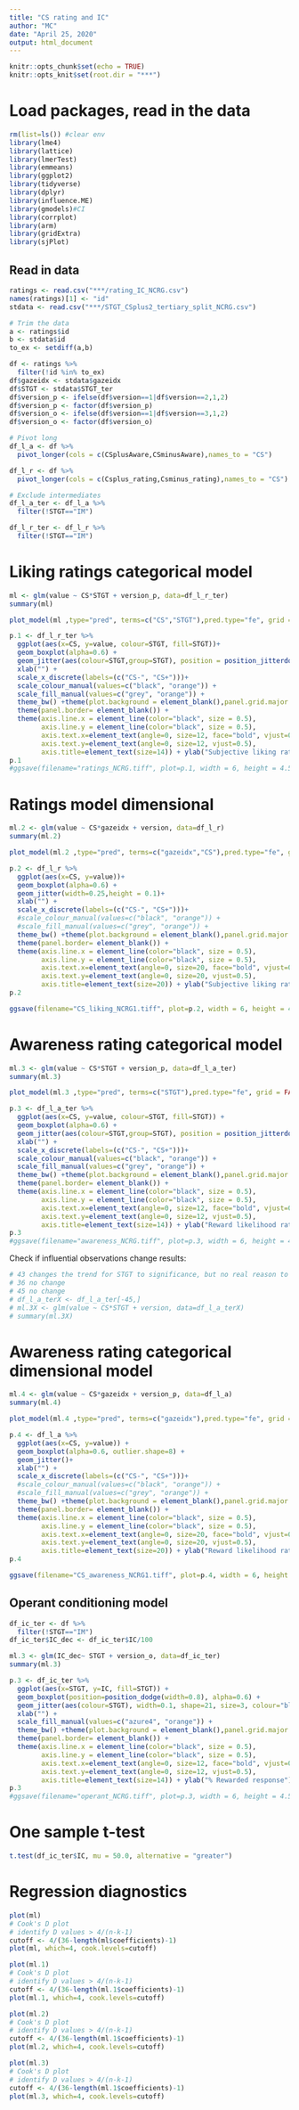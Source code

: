 ---
title: "CS rating and IC"
author: "MC"
date: "April 25, 2020"
output: html_document
---

```{r setup, include=FALSE}
knitr::opts_chunk$set(echo = TRUE)
knitr::opts_knit$set(root.dir = "***")
```
# Load packages, read in the data
```{r, packages, include=FALSE}

rm(list=ls()) #clear env
library(lme4)
library(lattice)
library(lmerTest)
library(emmeans)
library(ggplot2)
library(tidyverse)
library(dplyr)
library(influence.ME)
library(gmodels)#CI
library(corrplot)
library(arm)
library(gridExtra)
library(sjPlot)

```
## Read in data
```{r, include=FALSE}
ratings <- read.csv("***/rating_IC_NCRG.csv")
names(ratings)[1] <- "id"
stdata <- read.csv("***/STGT_CSplus2_tertiary_split_NCRG.csv")

# Trim the data
a <- ratings$id
b <- stdata$id
to_ex <- setdiff(a,b)

df <- ratings %>% 
  filter(!id %in% to_ex)
df$gazeidx <- stdata$gazeidx
df$STGT <- stdata$STGT_ter
df$version_p <- ifelse(df$version==1|df$version==2,1,2)
df$version_p <- factor(df$version_p)
df$version_o <- ifelse(df$version==1|df$version==3,1,2)
df$version_o <- factor(df$version_o)

# Pivot long
df_l_a <- df %>% 
  pivot_longer(cols = c(CSplusAware,CSminusAware),names_to = "CS")

df_l_r <- df %>% 
  pivot_longer(cols = c(Csplus_rating,Csminus_rating),names_to = "CS")

# Exclude intermediates
df_l_a_ter <- df_l_a %>% 
  filter(!STGT=="IM")

df_l_r_ter <- df_l_r %>% 
  filter(!STGT=="IM")

```
# Liking ratings categorical model
```{r}
ml <- glm(value ~ CS*STGT + version_p, data=df_l_r_ter) 
summary(ml)

plot_model(ml ,type="pred", terms=c("CS","STGT"),pred.type="fe", grid = FALSE, colors=c( "orangered","black"))

p.1 <- df_l_r_ter %>% 
  ggplot(aes(x=CS, y=value, colour=STGT, fill=STGT))+
  geom_boxplot(alpha=0.6) +
  geom_jitter(aes(colour=STGT,group=STGT), position = position_jitterdodge(), shape=21, size=3, colour="black")+
  xlab("") +
  scale_x_discrete(labels=(c("CS-", "CS+")))+
  scale_colour_manual(values=c("black", "orange")) + 
  scale_fill_manual(values=c("grey", "orange")) + 
  theme_bw() +theme(plot.background = element_blank(),panel.grid.major = element_blank(),panel.grid.minor = element_blank(),legend.title = element_blank()) + 
  theme(panel.border= element_blank()) +
  theme(axis.line.x = element_line(color="black", size = 0.5),
        axis.line.y = element_line(color="black", size = 0.5), 
        axis.text.x=element_text(angle=0, size=12, face="bold", vjust=0.5),
        axis.text.y=element_text(angle=0, size=12, vjust=0.5),
        axis.title=element_text(size=14)) + ylab("Subjective liking ratings") 
p.1
#ggsave(filename="ratings_NCRG.tiff", plot=p.1, width = 6, height = 4.5 )

```
# Ratings model dimensional
```{r}
ml.2 <- glm(value ~ CS*gazeidx + version, data=df_l_r) 
summary(ml.2)

plot_model(ml.2 ,type="pred", terms=c("gazeidx","CS"),pred.type="fe", grid = FALSE)

p.2 <- df_l_r %>% 
  ggplot(aes(x=CS, y=value))+
  geom_boxplot(alpha=0.6) +
  geom_jitter(width=0.25,height = 0.1)+
  xlab("") +
  scale_x_discrete(labels=(c("CS-", "CS+")))+
  #scale_colour_manual(values=c("black", "orange")) + 
  #scale_fill_manual(values=c("grey", "orange")) + 
  theme_bw() +theme(plot.background = element_blank(),panel.grid.major = element_blank(),panel.grid.minor = element_blank(),legend.title = element_blank()) + 
  theme(panel.border= element_blank()) +
  theme(axis.line.x = element_line(color="black", size = 0.5),
        axis.line.y = element_line(color="black", size = 0.5), 
        axis.text.x=element_text(angle=0, size=20, face="bold", vjust=0.5),
        axis.text.y=element_text(angle=0, size=20, vjust=0.5),
        axis.title=element_text(size=20)) + ylab("Subjective liking ratings") 
p.2

ggsave(filename="CS_liking_NCRG1.tiff", plot=p.2, width = 6, height = 4.5 )

```
# Awareness rating categorical model
```{r}
ml.3 <- glm(value ~ CS*STGT + version_p, data=df_l_a_ter) 
summary(ml.3)

plot_model(ml.3 ,type="pred", terms=c("STGT"),pred.type="fe", grid = FALSE)

p.3 <- df_l_a_ter %>% 
  ggplot(aes(x=CS, y=value, colour=STGT, fill=STGT)) +
  geom_boxplot(alpha=0.6) +
  geom_jitter(aes(colour=STGT,group=STGT), position = position_jitterdodge(), shape=21, size=3, colour="black")+
  xlab("") +
  scale_x_discrete(labels=(c("CS-", "CS+")))+
  scale_colour_manual(values=c("black", "orange")) + 
  scale_fill_manual(values=c("grey", "orange")) + 
  theme_bw() +theme(plot.background = element_blank(),panel.grid.major = element_blank(),panel.grid.minor = element_blank(), legend.title = element_blank()) + 
  theme(panel.border= element_blank()) +
  theme(axis.line.x = element_line(color="black", size = 0.5),
        axis.line.y = element_line(color="black", size = 0.5), 
        axis.text.x=element_text(angle=0, size=12, face="bold", vjust=0.5),
        axis.text.y=element_text(angle=0, size=12, vjust=0.5),
        axis.title=element_text(size=14)) + ylab("Reward likelihood rating") 
p.3
#ggsave(filename="awareness_NCRG.tiff", plot=p.3, width = 6, height = 4.5 )

```
Check if influential observations change results:
```{r}
# 43 changes the trend for STGT to significance, but no real reason to remove observation
# 36 no change
# 45 no change
# df_l_a_terX <- df_l_a_ter[-45,]
# ml.3X <- glm(value ~ CS*STGT + version, data=df_l_a_terX) 
# summary(ml.3X)
```
# Awareness rating categorical dimensional model
```{r}
ml.4 <- glm(value ~ CS*gazeidx + version_p, data=df_l_a) 
summary(ml.4)

plot_model(ml.4 ,type="pred", terms=c("gazeidx"),pred.type="fe", grid = FALSE)

p.4 <- df_l_a %>% 
  ggplot(aes(x=CS, y=value)) +
  geom_boxplot(alpha=0.6, outlier.shape=8) +
  geom_jitter()+
  xlab("") +
  scale_x_discrete(labels=(c("CS-", "CS+")))+
  #scale_colour_manual(values=c("black", "orange")) + 
  #scale_fill_manual(values=c("grey", "orange")) + 
  theme_bw() +theme(plot.background = element_blank(),panel.grid.major = element_blank(),panel.grid.minor = element_blank(), legend.title = element_blank()) + 
  theme(panel.border= element_blank()) +
  theme(axis.line.x = element_line(color="black", size = 0.5),
        axis.line.y = element_line(color="black", size = 0.5), 
        axis.text.x=element_text(angle=0, size=20, face="bold", vjust=0.5),
        axis.text.y=element_text(angle=0, size=20, vjust=0.5),
        axis.title=element_text(size=20)) + ylab("Reward likelihood rating") 
p.4

ggsave(filename="CS_awareness_NCRG1.tiff", plot=p.4, width = 6, height = 4.5 )

```

## Operant conditioning model
```{r}
df_ic_ter <- df %>% 
  filter(!STGT=="IM")
df_ic_ter$IC_dec <- df_ic_ter$IC/100

ml.3 <- glm(IC_dec~ STGT + version_o, data=df_ic_ter) 
summary(ml.3)

p.3 <- df_ic_ter %>% 
  ggplot(aes(x=STGT, y=IC, fill=STGT)) +
  geom_boxplot(position=position_dodge(width=0.8), alpha=0.6) +
  geom_jitter(aes(colour=STGT), width=0.1, shape=21, size=3, colour="black")+
  xlab("") +
  scale_fill_manual(values=c("azure4", "orange")) + 
  theme_bw() +theme(plot.background = element_blank(),panel.grid.major = element_blank(),panel.grid.minor = element_blank()) + 
  theme(panel.border= element_blank()) +
  theme(axis.line.x = element_line(color="black", size = 0.5),
        axis.line.y = element_line(color="black", size = 0.5), 
        axis.text.x=element_text(angle=0, size=12, face="bold", vjust=0.5),
        axis.text.y=element_text(angle=0, size=12, vjust=0.5),
        axis.title=element_text(size=14)) + ylab("% Rewarded response") 
p.3
#ggsave(filename="operant_NCRG.tiff", plot=p.3, width = 6, height = 4.5 )

```
# One sample t-test
```{r}
t.test(df_ic_ter$IC, mu = 50.0, alternative = "greater")
```

# Regression diagnostics

```{r}
plot(ml)
# Cook's D plot
# identify D values > 4/(n-k-1)
cutoff <- 4/(36-length(ml$coefficients)-1)
plot(ml, which=4, cook.levels=cutoff)

plot(ml.1)
# Cook's D plot
# identify D values > 4/(n-k-1)
cutoff <- 4/(36-length(ml.1$coefficients)-1)
plot(ml.1, which=4, cook.levels=cutoff)

plot(ml.2)
# Cook's D plot
# identify D values > 4/(n-k-1)
cutoff <- 4/(36-length(ml.1$coefficients)-1)
plot(ml.2, which=4, cook.levels=cutoff)

plot(ml.3)
# Cook's D plot
# identify D values > 4/(n-k-1)
cutoff <- 4/(36-length(ml.1$coefficients)-1)
plot(ml.3, which=4, cook.levels=cutoff)

```
